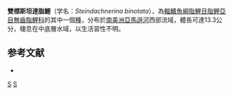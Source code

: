 {{Speciesbox 
| taxon = Steindachnerina binotata
| status = NE
| status_system = IUCN3.1
| authority = [[Pearson|Pearson]], 1924
| synonyms = *''Curimatus binotatus''<br /><small>Pearson, 1924</small>
*''Curimata binotata''<br /><small>Pearson, 1924</small>
}}
'''雙標斯坦達脂鯉'''（学名：''Steindachnerina binotata''），為[[輻鰭魚綱|輻鰭魚綱]][[脂鯉目|脂鯉目]][[脂鯉亞目|脂鯉亞目]][[無齒脂鯉科|無齒脂鯉科]]的其中一個[[種|種]]，分布於[[南美洲|南美洲]][[亞馬遜河|亞馬遜河]]西部流域，體長可達13.3公分，棲息在中底層水域，以生活習性不明。

==参考文献==
{{refbegin}}
*{{FishBase_species|genus=Steindachnerina|species=binotata|year=2013|month=8}}
{{refend}}
{{Taxonbar|from=Q5625014}}

[[Category:斯坦達脂鯉屬|S]]
[[Category:1924年描述的鱼类|S]]


{{魚類小作品}}